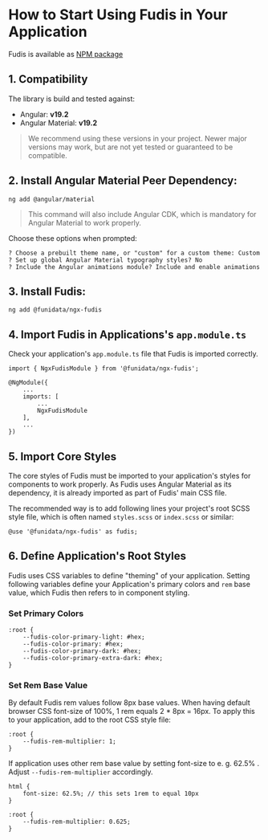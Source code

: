 
<Meta title="Documentation/Introduction/How to Start Using Fudis" />

# How to Start Using Fudis in Your Application

Fudis is available as [NPM package](https://www.npmjs.com/package/@funidata/ngx-fudis)

## 1. Compatibility

The library is build and tested against:
- Angular: **v19.2**
- Angular Material: **v19.2**

> We recommend using these versions in your project. Newer major versions may work, but are not yet tested or guaranteed to be compatible.


## 2. Install Angular Material Peer Dependency:

```
ng add @angular/material

```

> This command will also include Angular CDK, which is mandatory for Angular Material to work properly.

Choose these options when prompted:

```
? Choose a prebuilt theme name, or "custom" for a custom theme: Custom
? Set up global Angular Material typography styles? No
? Include the Angular animations module? Include and enable animations
```

## 3. Install Fudis:

```
ng add @funidata/ngx-fudis

```

## 4. Import Fudis in Applications's `app.module.ts`

Check your application's `app.module.ts` file that Fudis is imported correctly.

```
import { NgxFudisModule } from '@funidata/ngx-fudis';

@NgModule({
	...
	imports: [
		...
		NgxFudisModule
	],
	...
})
```

## 5. Import Core Styles

The core styles of Fudis must be imported to your application's styles for components to work properly. As Fudis uses Angular Material as its dependency, it is already imported as part of Fudis' main CSS file.

The recommended way is to add following lines your project's root SCSS style file, which is often named `styles.scss` or `index.scss` or similar:

```
@use '@funidata/ngx-fudis' as fudis;
```

## 6. Define Application's Root Styles

Fudis uses CSS variables to define "theming" of your application. Setting following variables define your Application's primary colors and `rem` base value, which Fudis then refers to in component styling.

### Set Primary Colors

```
:root {
	--fudis-color-primary-light: #hex;
	--fudis-color-primary: #hex;
	--fudis-color-primary-dark: #hex;
	--fudis-color-primary-extra-dark: #hex;
}
```

### Set Rem Base Value

By default Fudis rem values follow 8px base values. When having default browser CSS font-size of 100%, 1 rem equals 2 \* 8px = 16px. To apply this to your application, add to the root CSS style file:

```
:root {
	--fudis-rem-multiplier: 1;
}
```

If application uses other rem base value by setting font-size to e. g. 62.5% . Adjust `--fudis-rem-multiplier` accordingly.

```
html {
 	font-size: 62.5%; // this sets 1rem to equal 10px
}

:root {
 	--fudis-rem-multiplier: 0.625;
}
```
